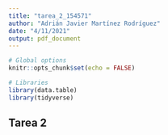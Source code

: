 ```yaml
---
title: "tarea_2_154571"
author: "Adrián Javier Martínez Rodríguez"
date: "4/11/2021"
output: pdf_document
---
```


```r
# Global options
knitr::opts_chunk$set(echo = FALSE)

# Libraries
library(data.table)
library(tidyverse)
```

## Tarea 2

```r

```

